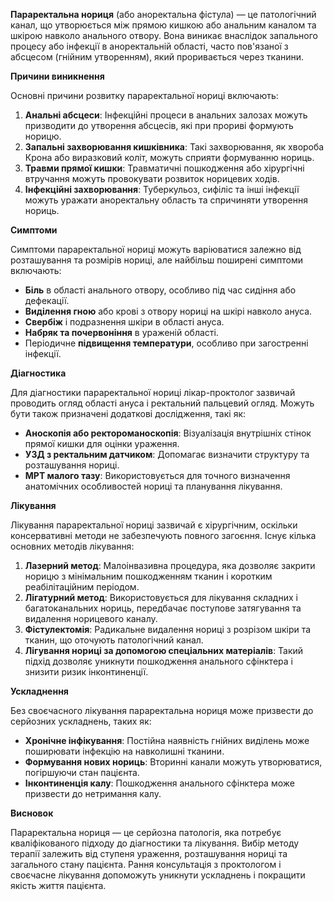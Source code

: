 ﻿**Параректальна нориця** (або аноректальна фістула) — це патологічний канал, що утворюється між прямою кишкою або анальним каналом та шкірою навколо анального отвору. Вона виникає внаслідок запального процесу або інфекції в аноректальній області, часто пов'язаної з абсцесом (гнійним утворенням), який проривається через тканини.

**Причини виникнення**

Основні причини розвитку параректальної нориці включають:

1. **Анальні абсцеси**: Інфекційні процеси в анальних залозах можуть призводити до утворення абсцесів, які при прориві формують норицю.
1. **Запальні захворювання кишківника**: Такі захворювання, як хвороба Крона або виразковий коліт, можуть сприяти формуванню нориць.
1. **Травми прямої кишки**: Травматичні пошкодження або хірургічні втручання можуть провокувати розвиток норицевих ходів.
1. **Інфекційні захворювання**: Туберкульоз, сифіліс та інші інфекції можуть уражати аноректальну область та спричиняти утворення нориць.

**Симптоми**

Симптоми параректальної нориці можуть варіюватися залежно від розташування та розмірів нориці, але найбільш поширені симптоми включають:

- **Біль** в області анального отвору, особливо під час сидіння або дефекації.
- **Виділення гною** або крові з отвору нориці на шкірі навколо ануса.
- **Свербіж** і подразнення шкіри в області ануса.
- **Набряк та почервоніння** в ураженій області.
- Періодичне **підвищення температури**, особливо при загостренні інфекції.

**Діагностика**

Для діагностики параректальної нориці лікар-проктолог зазвичай проводить огляд області ануса і ректальний пальцевий огляд. Можуть бути також призначені додаткові дослідження, такі як:

- **Аноскопія або ректороманоскопія**: Візуалізація внутрішніх стінок прямої кишки для оцінки ураження.
- **УЗД з ректальним датчиком**: Допомагає визначити структуру та розташування нориці.
- **МРТ малого тазу**: Використовується для точного визначення анатомічних особливостей нориці та планування лікування.

**Лікування**

Лікування параректальної нориці зазвичай є хірургічним, оскільки консервативні методи не забезпечують повного загоєння. Існує кілька основних методів лікування:

1. **Лазерний метод**: Малоінвазивна процедура, яка дозволяє закрити норицю з мінімальним пошкодженням тканин і коротким реабілітаційним періодом.
1. **Лігатурний метод**: Використовується для лікування складних і багатоканальних нориць, передбачає поступове затягування та видалення норицевого каналу.
1. **Фістулектомія**: Радикальне видалення нориці з розрізом шкіри та тканин, що оточують патологічний канал.
1. **Лігування нориці за допомогою спеціальних матеріалів**: Такий підхід дозволяє уникнути пошкодження анального сфінктера і знизити ризик інконтиненції.

**Ускладнення**

Без своєчасного лікування параректальна нориця може призвести до серйозних ускладнень, таких як:

- **Хронічне інфікування**: Постійна наявність гнійних виділень може поширювати інфекцію на навколишні тканини.
- **Формування нових нориць**: Вторинні канали можуть утворюватися, погіршуючи стан пацієнта.
- **Інконтиненція калу**: Пошкодження анального сфінктера може призвести до нетримання калу.

**Висновок**

Параректальна нориця — це серйозна патологія, яка потребує кваліфікованого підходу до діагностики та лікування. Вибір методу терапії залежить від ступеня ураження, розташування нориці та загального стану пацієнта. Рання консультація з проктологом і своєчасне лікування допоможуть уникнути ускладнень і покращити якість життя пацієнта.

